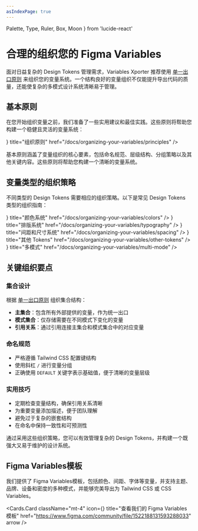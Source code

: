 ```yaml
---
asIndexPage: true
---
```


  Palette,
  Type,
  Ruler,
  Box,
  Moon
} from 'lucide-react'

# 合理的组织您的 Figma Variables

面对日益复杂的 Design Tokens 管理需求，Variables Xporter 推荐使用 [单一出口原则](/docs/single-outlet-principle) 来组织您的变量系统。一个结构良好的变量组织不仅能提升导出代码的质量，还能使复杂的多模式设计系统清晰易于管理。

## 基本原则

在您开始组织变量之前，我们准备了一些实用建议和最佳实践。这些原则将帮助您构建一个稳健且灵活的变量系统：

<Cards>
  <Cards.Card
    icon={<Type />}
    title="组织原则"
    href="/docs/organizing-your-variables/principles"
  />
</Cards>

基本原则涵盖了变量组织的核心要素，包括命名规范、层级结构、分组策略以及其他关键内容。这些原则将帮助您构建一个清晰的变量系统。

## 变量类型的组织策略

不同类型的 Design Tokens 需要相应的组织策略。以下是常见 Design Tokens 类型的组织指南：

<Cards>
  <Cards.Card
    icon={<Palette />}
    title="颜色系统"
    href="/docs/organizing-your-variables/colors"
  />
  <Cards.Card
    icon={<Type />}
    title="排版系统"
    href="/docs/organizing-your-variables/typography"
  />
  <Cards.Card
    icon={<Ruler />}
    title="间距和尺寸系统"
    href="/docs/organizing-your-variables/spacing"
  />
  <Cards.Card
    icon={<Box />}
    title="其他 Tokens"
    href="/docs/organizing-your-variables/other-tokens"
  />
  <Cards.Card
    icon={<Moon />}
    title="多模式"
    href="/docs/organizing-your-variables/multi-mode"
  />
</Cards>

## 关键组织要点

### 集合设计

根据 [单一出口原则](/docs/single-outlet-principle) 组织集合结构：

- **主集合**：包含所有外部提供的变量，作为统一出口
- **模式集合**：仅存储需要在不同模式下变化的变量
- **引用关系**：通过引用连接主集合和模式集合中的对应变量

### 命名规范

- 严格遵循 Tailwind CSS 配置键结构
- 使用斜杠 `/` 进行变量分组
- 正确使用 `DEFAULT` 关键字表示基础值，便于清晰的变量层级

### 实用技巧

- 定期检查变量结构，确保引用关系清晰
- 为重要变量添加描述，便于团队理解
- 避免过于复杂的嵌套结构
- 在命名中保持一致性和可预测性

通过采用这些组织策略，您可以有效管理复杂的 Design Tokens，并构建一个既强大又易于维护的设计系统。

## Figma Variables模板

我们提供了 Figma Variables模板，包括颜色、间距、字体等变量，并支持主题、品牌、设备和密度的多种模式，并能够完美导出为 Tailwind CSS 或 CSS Variables。

<Cards.Card
  className="mt-4"
  icon={<Box />}
  title="查看我们的 Figma Variables模板"
  href="https://www.figma.com/community/file/1522188131593288033"
  arrow
/>
